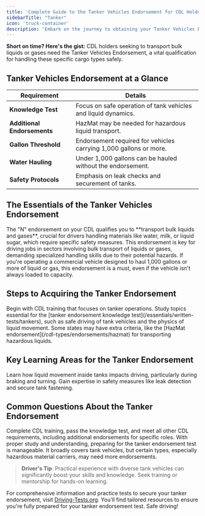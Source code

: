```yaml
---
title: 'Complete Guide to the Tanker Vehicles Endorsement for CDL Holders'
sidebarTitle: "Tanker"
icon: 'truck-container'
description: 'Embark on the journey to obtaining your Tanker Vehicles Endorsement for CDL. Our guide details the training, exams, and regulations you need to know for safely transporting liquids and gases. Start fueling your driving career today!'
---
```


<Tip>**Short on time? Here's the gist:** CDL holders seeking to transport bulk liquids or gases need the Tanker Vehicles Endorsement, a vital qualification for handling these specific cargo types safely.</Tip>

## Tanker Vehicles Endorsement at a Glance

| **Requirement** | **Details** |
|-----------------|-------------|
| **Knowledge Test** | Focus on safe operation of tank vehicles and liquid dynamics. |
| **Additional Endorsements** | HazMat may be needed for hazardous liquid transport. |
| **Gallon Threshold** | Endorsement required for vehicles carrying 1,000 gallons or more. |
| **Water Hauling** | Under 1,000 gallons can be hauled without the endorsement. |
| **Safety Protocols** | Emphasis on leak checks and securement of tanks. |

## The Essentials of the Tanker Vehicles Endorsement

<AccordionGroup>
  <Accordion title="Understanding the Tanker Endorsement">
    The "N" endorsement on your CDL qualifies you to **transport bulk liquids and gases**, crucial for drivers handling materials like water, milk, or liquid sugar, which require specific safety measures.
  </Accordion>

  <Accordion title="The Need for a Tanker Endorsement">
    This endorsement is key for driving jobs in sectors involving bulk transport of liquids or gases, demanding specialized handling skills due to their potential hazards.
  </Accordion>

  <Accordion title="Criteria for Requiring a Tanker Endorsement">
    If you're operating a commercial vehicle designed to haul 1,000 gallons or more of liquid or gas, this endorsement is a must, even if the vehicle isn't always loaded to capacity.
  </Accordion>
</AccordionGroup>

## Steps to Acquiring the Tanker Endorsement

<Steps>
  <Step title="Knowledge Test Preparation">
    Begin with CDL training that focuses on tanker operations. Study topics essential for the [tanker endorsement knowledge test](/essentials/written-tests/tankers), such as safe driving of tank vehicles and the physics of liquid movement.
  </Step>

  <Step title="State-Specific Requirements">
    Some states may have extra criteria, like the [HazMat endorsement](/cdl-types/endorsements/hazmat) for transporting hazardous liquids.
  </Step>
</Steps>

## Key Learning Areas for the Tanker Endorsement

<CardGroup cols={2}>
  <Card title="Understanding Liquid Dynamics" icon="water-arrow-up">
    Learn how liquid movement inside tanks impacts driving, particularly during braking and turning.
  </Card>

  <Card title="Emphasizing Safety" icon="shield">
    Gain expertise in safety measures like leak detection and secure tank fastening.
  </Card>
</CardGroup>

## Common Questions About the Tanker Endorsement

<AccordionGroup>
  <Accordion title="Steps to Obtain the Tanker Endorsement">
    Complete CDL training, pass the knowledge test, and meet all other CDL requirements, including additional endorsements for specific roles.
  </Accordion>

  <Accordion title="Difficulty of the Endorsement">
    With proper study and understanding, preparing for the tanker endorsement test is manageable.
  </Accordion>

  <Accordion title="Scope of the Endorsement">
    It broadly covers tank vehicles, but certain types, especially hazardous material carriers, may need more endorsements.
  </Accordion>
</AccordionGroup>

> **Driver's Tip**: Practical experience with diverse tank vehicles can significantly boost your skills and knowledge. Seek training or mentorship for hands-on learning.

For comprehensive information and practice tests to secure your tanker endorsement, visit [Driving-Tests.org](https://driving-tests.org). You'll find tailored resources to ensure you're fully prepared for your tanker endorsement test. Safe driving!

<Snippet file="cdl-premium.mdx" />